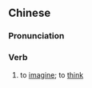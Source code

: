{{also|试想}}
==Chinese==
{{zh-forms|s=试想}}

===Pronunciation===
{{zh-pron
|m=shìxiǎng
|mn=chhì-sióng
|cat=v
}}

===Verb===
{{zh-verb}}

# to [[imagine]]; to [[think]] {{gloss|used in an imperative sentence}}